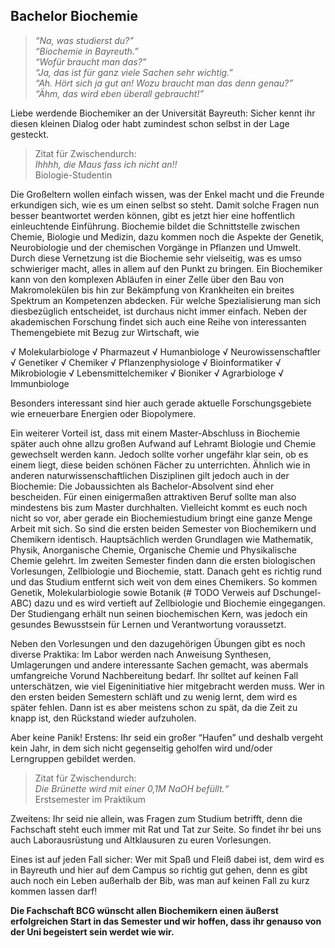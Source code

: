 ## Bachelor Biochemie

> *"Na, was studierst du?"<br>
> "Biochemie in Bayreuth."<br>
> "Wofür braucht man das?"<br>
> "Ja, das ist für ganz viele Sachen sehr wichtig."<br>
> "Ah. Hört sich ja gut an! Wozu braucht man das denn genau?"<br>
> "Ähm, das wird eben überall gebraucht!"*

Liebe werdende Biochemiker an der Universität Bayreuth: Sicher kennt ihr diesen kleinen Dialog oder habt zumindest schon selbst in der Lage gesteckt.

> Zitat für Zwischendurch:<br>
> *Ihhhh, die Maus fass ich nicht an!!*<br>
> Biologie-Studentin

Die Großeltern wollen einfach wissen, was der Enkel macht und die Freunde erkundigen sich, wie es um einen selbst so steht. Damit solche Fragen nun besser beantwortet werden können,
gibt es jetzt hier eine hoffentlich einleuchtende Einführung. Biochemie bildet die Schnittstelle zwischen Chemie, Biologie und Medizin, dazu kommen noch die Aspekte der Genetik,
Neurobiologie und der chemischen Vorgänge in Pflanzen und Umwelt. Durch diese Vernetzung ist die Biochemie sehr vielseitig, was es umso schwieriger macht, alles in allem auf den Punkt zu bringen.
Ein Biochemiker kann von den komplexen Abläufen in einer Zelle über den Bau von Makromolekülen bis hin zur Bekämpfung von Krankheiten ein breites Spektrum an Kompetenzen abdecken.
Für welche Spezialisierung man sich diesbezüglich entscheidet, ist durchaus nicht immer einfach.
Neben der akademischen Forschung findet sich auch eine Reihe von interessanten Themengebiete mit Bezug zur Wirtschaft, wie

√ Molekularbiologe
√ Pharmazeut
√ Humanbiologe
√ Neurowissenschaftler
√ Genetiker
√ Chemiker
√ Pflanzenphysiologe
√ Bioinformatiker
√ Mikrobiologie
√ Lebensmittelchemiker
√ Bioniker
√ Agrarbiologe
√ Immunbiologe

Besonders interessant sind hier auch gerade aktuelle Forschungsgebiete wie erneuerbare Energien oder Biopolymere.

Ein weiterer Vorteil ist, dass mit einem Master-Abschluss in Biochemie später auch ohne allzu großen Aufwand auf Lehramt Biologie und Chemie gewechselt werden kann.
Jedoch sollte vorher ungefähr klar sein, ob es einem liegt, diese beiden schönen Fächer zu unterrichten. Ähnlich wie in anderen naturwissenschaftlichen Disziplinen gilt jedoch auch in der Biochemie:
Die Jobaussichten als Bachelor-Absolvent sind eher bescheiden. Für einen einigermaßen attraktiven Beruf sollte man also mindestens bis zum Master durchhalten.
Vielleicht kommt es euch noch nicht so vor, aber gerade ein Biochemiestudium bringt eine ganze Menge Arbeit mit sich. So sind die ersten beiden Semester von Biochemikern und Chemikern identisch.
Hauptsächlich werden Grundlagen wie Mathematik, Physik, Anorganische Chemie, Organische Chemie und Physikalische Chemie gelehrt.
Im zweiten Semester finden dann die ersten biologischen Vorlesungen, Zellbiologie und Biochemie, statt. Danach geht es richtig rund und das Studium entfernt sich weit von dem eines Chemikers.
So kommen Genetik, Molekularbiologie sowie Botanik (# TODO Verweis auf Dschungel-ABC) dazu und es wird vertieft auf Zellbiologie und Biochemie eingegangen.
Der Studiengang erhält nun seinen biochemischen Kern, was jedoch ein gesundes Bewusstsein für Lernen und Verantwortung voraussetzt.

Neben den Vorlesungen und den dazugehörigen Übungen gibt es noch diverse Praktika: Im Labor werden nach Anweisung Synthesen, Umlagerungen und andere interessante Sachen gemacht,
was abermals umfangreiche Vorund Nachbereitung bedarf. Ihr solltet auf keinen Fall unterschätzen, wie viel Eigeninitiative hier mitgebracht werden muss.
Wer in den ersten beiden Semestern schläft und zu wenig lernt, dem wird es später fehlen. Dann ist es aber meistens schon zu spät, da die Zeit zu knapp ist, den Rückstand wieder aufzuholen.

Aber keine Panik! Erstens: Ihr seid ein großer "Haufen" und deshalb vergeht kein Jahr, in dem sich nicht gegenseitig geholfen wird und/oder Lerngruppen gebildet werden.

> Zitat für Zwischendurch:<br>
> *Die Brünette wird mit einer 0,1M NaOH befüllt.“*<br>
> Erstsemester im Praktikum

Zweitens: Ihr seid nie allein, was Fragen zum Studium betrifft, denn die Fachschaft steht euch immer mit Rat und Tat zur Seite. So findet ihr bei uns auch Laborausrüstung und Altklausuren zu euren Vorlesungen.

Eines ist auf jeden Fall sicher: Wer mit Spaß und Fleiß dabei ist, dem wird es in Bayreuth und hier auf dem Campus so richtig gut gehen,
denn es gibt auch noch ein Leben außerhalb der Bib, was man auf keinen Fall zu kurz kommen lassen darf!

**Die Fachschaft BCG wünscht allen Biochemikern einen äußerst erfolgreichen Start in das Semester und wir hoffen, dass ihr genauso von der Uni begeistert sein werdet wie wir.**